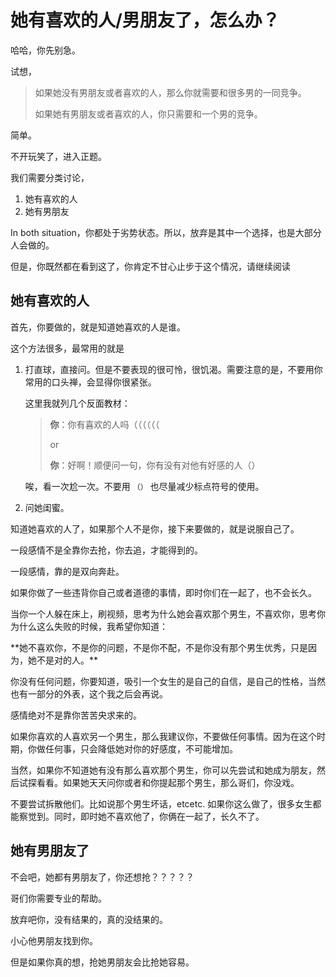 # 她有喜欢的人/男朋友了，怎么办？

哈哈，你先别急。

试想，

> 如果她没有男朋友或者喜欢的人，那么你就需要和很多男的一同竞争。
>
> 如果她有男朋友或者喜欢的人，你只需要和一个男的竞争。

简单。

不开玩笑了，进入正题。

我们需要分类讨论，

1. 她有喜欢的人
2. 她有男朋友

In both situation，你都处于劣势状态。所以，放弃是其中一个选择，也是大部分人会做的。

但是，你既然都在看到这了，你肯定不甘心止步于这个情况，请继续阅读

## 她有喜欢的人

首先，你要做的，就是知道她喜欢的人是谁。

这个方法很多，最常用的就是

1. 打直球，直接问。但是不要表现的很可怜，很饥渴。需要注意的是，不要用你常用的口头禅，会显得你很紧张。

   这里我就列几个反面教材：

   > **你**：你有喜欢的人吗（（（（（（
   >
   > or
   >
   > **你**：好啊！顺便问一句，你有没有对他有好感的人（）

   唉，看一次尬一次。不要用 `（）` 也尽量减少标点符号的使用。

2. 问她闺蜜。

知道她喜欢的人了，如果那个人不是你，接下来要做的，就是说服自己了。

一段感情不是全靠你去抢，你去追，才能得到的。

一段感情，靠的是双向奔赴。

如果你做了一些违背你自己或者道德的事情，即时你们在一起了，也不会长久。

当你一个人躲在床上，刷视频，思考为什么她会喜欢那个男生，不喜欢你，思考你为什么这么失败的时候，我希望你知道：


<Callout type="info" emoji={null}>
  **她不喜欢你，不是你的问题，不是你不配，不是你没有那个男生优秀，只是因为，她不是对的人。**
</Callout>

你没有任何问题，你要知道，吸引一个女生的是自己的自信，是自己的性格，当然也有一部分的外表，这个我之后会再说。

感情绝对不是靠你苦苦央求来的。

如果你喜欢的人喜欢另一个男生，那么我建议你，不要做任何事情。因为在这个时期，你做任何事，只会降低她对你的好感度，不可能增加。

当然，如果你不知道她有没有那么喜欢那个男生，你可以先尝试和她成为朋友，然后试探看看。如果她天天问你或者和你提起那个男生，那么哥们，你没戏。

不要尝试拆散他们。比如说那个男生坏话，etcetc. 如果你这么做了，很多女生都能察觉到。同时，即时她不喜欢他了，你俩在一起了，长久不了。

## 她有男朋友了

不会吧，她都有男朋友了，你还想抢？？？？？

哥们你需要专业的帮助。

放弃吧你，没有结果的，真的没结果的。

小心他男朋友找到你。

但是如果你真的想，抢她男朋友会比抢她容易。
